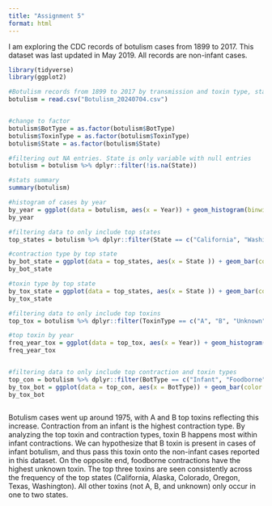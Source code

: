 ```yaml
---
title: "Assignment 5"
format: html
---
```


I am exploring the CDC records of botulism cases from 1899 to 2017. This dataset was last updated in May 2019. All records are non-infant cases.
```r

library(tidyverse)
library(ggplot2)

#Botulism records from 1899 to 2017 by transmission and toxin type, state, and frequency
botulism = read.csv("Botulism_20240704.csv")


#change to factor
botulism$BotType = as.factor(botulism$BotType)
botulism$ToxinType = as.factor(botulism$ToxinType)
botulism$State = as.factor(botulism$State)

#filtering out NA entries. State is only variable with null entries
botulism = botulism %>% dplyr::filter(!is.na(State))

#stats summary
summary(botulism)

```


```r

#histogram of cases by year
by_year = ggplot(data = botulism, aes(x = Year)) + geom_histogram(binwidth = 2, color = "black", fill = "green" )
by_year

#filtering data to only include top states
top_states = botulism %>% dplyr::filter(State == c("California", "Washington", "Texas", "Colorado", "Oregon", "Alaska"))

#contraction type by top state
by_bot_state = ggplot(data = top_states, aes(x = State )) + geom_bar(color = "black", fill = "pink") + facet_wrap(~BotType, scales = "free") + labs(x = "State", y = "Count", title = "Case Count by Top  State and Contraction Type")
by_bot_state

#toxin type by top state
by_tox_state = ggplot(data = top_states, aes(x = State )) + geom_bar(color = "black", fill = "purple") + facet_wrap(~ToxinType, scales = "free") + labs(x = "State", y = "Count", title = "Case Count by Top State and Toxin Type")
by_tox_state

#filtering data to only include top toxins
top_tox = botulism %>% dplyr::filter(ToxinType == c("A", "B", "Unknown"))

#top toxin by year
freq_year_tox = ggplot(data = top_tox, aes(x = Year)) + geom_histogram(binwidth = 2, color = "black", fill = "cyan" )+ facet_wrap(~ToxinType) + labs(x = "Year", y = "Count", title = "Frequency by Year and Toxin Type")
freq_year_tox


#filtering data to only include top contraction and toxin types
top_con = botulism %>% dplyr::filter(BotType == c("Infant", "Foodborne"), ToxinType == c("A", "B", "Unknown"))
by_tox_bot = ggplot(data = top_con, aes(x = BotType)) + geom_bar(color = "black", fill = "grey") + facet_wrap(~ToxinType) + labs(x = "Contraction Type", y = "Count", title = "Frequency by Contraction Type and Toxin Type")
by_tox_bot
                                     
```
Botulism cases went up around 1975, with A and B top toxins reflecting this increase. Contraction from an infant is the highest contraction type. By analyzing the top toxin and contraction types, toxin B happens most within infant contractions. We can hypothesize that B toxin is present in cases of infant botulism, and thus pass this toxin onto the non-infant cases reported in this dataset. On the opposite end, foodborne contractions have the highest unknown toxin. The top three toxins are seen consistently across the frequency of the top states (California, Alaska, Colorado, Oregon, Texas, Washington). All other toxins (not A, B, and unknown) only occur in one to two states.
